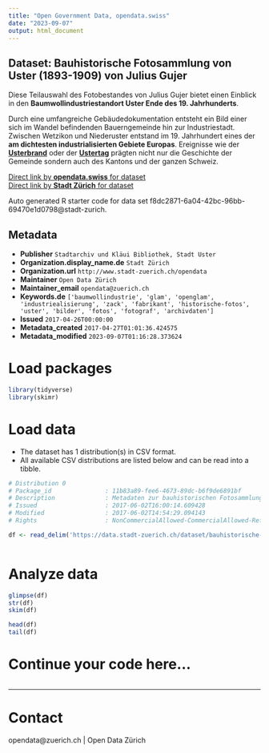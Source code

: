 ```yaml
---
title: "Open Government Data, opendata.swiss"
date: "2023-09-07"
output: html_document
---
```


## Dataset: Bauhistorische Fotosammlung von Uster (1893-1909) von Julius Gujer

Diese Teilauswahl des Fotobestandes von Julius Gujer bietet einen Einblick in den **Baumwollindustriestandort Uster Ende des 19. Jahrhunderts**. 

Durch eine umfangreiche Gebäudedokumentation entsteht ein Bild einer sich im Wandel befindenden Bauerngemeinde hin zur Industriestadt. Zwischen Wetzikon und Niederuster entstand im 19. Jahrhundert eines der **am dichtesten industrialisierten Gebiete Europas**. Ereignisse wie der [**Usterbrand**](https://de.wikipedia.org/wiki/Usterbrand) oder der [**Ustertag**](https://en.wikipedia.org/wiki/Ustertag) prägten nicht nur die Geschichte der Gemeinde sondern auch des Kantons und der ganzen Schweiz. 

[Direct link by **opendata.swiss** for dataset](https://opendata.swiss/de/dataset/bauhistorische-fotosammlung-von-uster-1893-1909-von-julius-gujer)<br>
[Direct link by **Stadt Zürich** for dataset](https://data.stadt-zuerich.ch/dataset/bauhistorische-fotosammlung-von-uster-1893-1909-von-julius-gujer)

Auto generated R starter code for data set f8dc2871-6a04-42bc-96bb-69470e1d0798@stadt-zurich.

## Metadata

- **Publisher** `Stadtarchiv und Kläui Bibliothek, Stadt Uster`
- **Organization.display_name.de** `Stadt Zürich`
- **Organization.url** `http://www.stadt-zuerich.ch/opendata`
- **Maintainer** `Open Data Zürich`
- **Maintainer_email** `opendata@zuerich.ch`
- **Keywords.de** `['baumwollindustrie', 'glam', 'openglam', 'industriealisierung', 'zack', 'fabrikant', 'historische-fotos', 'uster', 'bilder', 'fotos', 'fotograf', 'archivdaten']`
- **Issued** `2017-04-26T00:00:00`
- **Metadata_created** `2017-04-27T01:01:36.424575`
- **Metadata_modified** `2023-09-07T01:16:28.373624`


# Load packages

```r

library(tidyverse)
library(skimr)

```

# Load data

-   The dataset has 1 distribution(s) in CSV format.
-   All available CSV distributions are listed below and can be read into a tibble.

```r

# Distribution 0
# Package_id               : 11b83a89-fee6-4673-89dc-b6f9de6891bf
# Description              : Metadaten zur bauhistorischen Fotosammlung «Gujer».
# Issued                   : 2017-06-02T16:00:14.609428
# Modified                 : 2017-06-02T14:54:29.094143
# Rights                   : NonCommercialAllowed-CommercialAllowed-ReferenceRequired

df <- read_delim('https://data.stadt-zuerich.ch/dataset/bauhistorische-fotosammlung-von-uster-1893-1909-von-julius-gujer/download/Metadaten_bauhistorische_Fotosammlung_Gujer.csv')



```

# Analyze data

```r

glimpse(df)
str(df)
skim(df)

head(df)
tail(df)

```

# Continue your code here...

```r

```

------------------------------------------------------------------------

# Contact

opendata@zuerich.ch | Open Data Zürich
